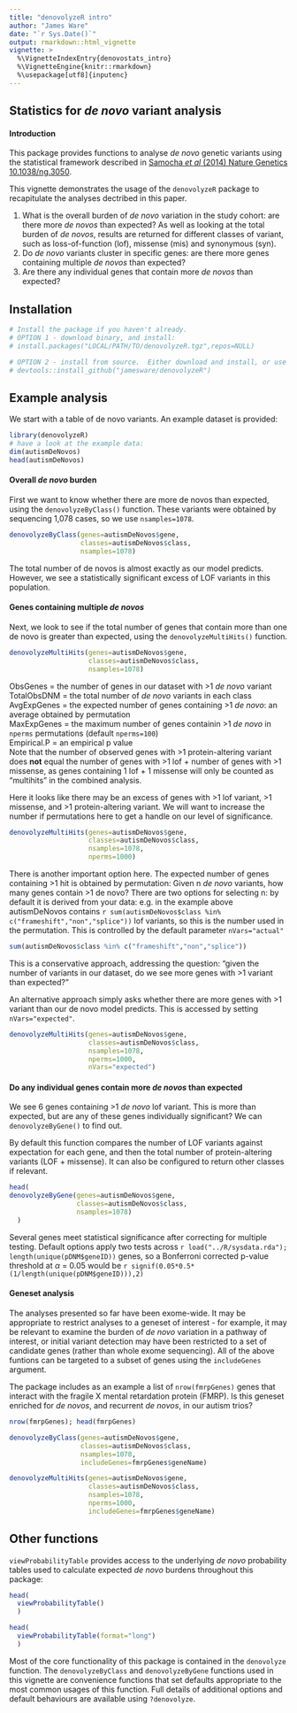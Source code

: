```yaml
---
title: "denovolyzeR intro"
author: "James Ware"
date: "`r Sys.Date()`"
output: rmarkdown::html_vignette
vignette: >
  %\VignetteIndexEntry{denovostats_intro}
  %\VignetteEngine{knitr::rmarkdown}
  %\usepackage[utf8]{inputenc}
---
```


## Statistics for *de novo* variant analysis

#### Introduction

This package provides functions to analyse *de novo* genetic variants using the statistical framework described in [Samocha *et al* (2014) Nature Genetics 10.1038/ng.3050](http://www.nature.com/doifinder/10.1038/ng.3050).

This vignette demonstrates the usage of the `denovolyzeR` package to recapitulate the analyses dectribed in this paper.

1. What is the overall burden of *de novo* variation in the study cohort: are there more *de novos* than expected?
  As well as looking at the total burden of *de novos*, results are returned for different classes of variant, such as loss-of-function (lof), missense (mis) and synonymous (syn).
2. Do *de novo* variants cluster in specific genes: are there more genes containing multiple *de novos* than expected?
3. Are there any individual genes that contain more *de novos* than expected?

## Installation
``` r
# Install the package if you haven't already.
# OPTION 1 - download binary, and install:
# install.packages("LOCAL/PATH/TO/denovolyzeR.tgz",repos=NULL)  

# OPTION 2 - install from source.  Either download and install, or use devtools:
# devtools::install_github("jamesware/denovolyzeR")
```

## Example analysis

We start with a table of de novo variants. An example dataset is provided:

``` r
library(denovolyzeR)
# have a look at the example data:
dim(autismDeNovos)
head(autismDeNovos)
```

#### Overall *de novo* burden

First we want to know whether there are more de novos than expected, using the `denovolyzeByClass()` function. These variants were obtained by sequencing 1,078 cases, so we use `nsamples=1078`.


``` r
denovolyzeByClass(genes=autismDeNovos$gene,
                  classes=autismDeNovos$class,
                  nsamples=1078)
```

The total number of de novos is almost exactly as our model predicts.  However, we see a statistically significant excess of LOF variants in this population.

#### Genes containing multiple *de novos* 

Next, we look to see if the total number of genes that contain more than one de novo is greater than expected, using the `denovolyzeMultiHits()` function.

``` r
denovolyzeMultiHits(genes=autismDeNovos$gene,
                    classes=autismDeNovos$class,
                    nsamples=1078)
```

ObsGenes = the number of genes in our dataset with >1 *de novo* variant  
TotalObsDNM = the total number of *de novo* variants in each class  
AvgExpGenes = the expected number of genes containing >1 *de novo*: an average obtained by permutation  
MaxExpGenes = the maximum number of genes containin >1 *de novo* in `nperms` permutations (default `nperms=100`)  
Empirical.P = an empirical p value  
Note that the number of observed genes with >1 protein-altering variant does **not** equal the number of genes with >1 lof + number of genes with >1 missense, as genes containing 1 lof + 1 missense will only be counted as "multihits" in the combined analysis.

Here it looks like there may be an excess of genes with >1 lof variant, >1 missense, and >1 protein-altering variant.  We will want to increase the number if permutations here to get a handle on our level of significance.

``` r
denovolyzeMultiHits(genes=autismDeNovos$gene,
                    classes=autismDeNovos$class,
                    nsamples=1078,
                    nperms=1000)
```

There is another important option here.  The expected number of genes containing >1 hit is obtained by permutation: Given n *de novo* variants, how many genes contain >1 de novo?  There are two options for selecting n: by default it is derived from your data: e.g. in the example above autismDeNovos contains `r sum(autismDeNovos$class %in% c("frameshift","non","splice"))` lof variants, so this is the number used in the permutation. This is controlled by the default parameter `nVars="actual"`
``` r
sum(autismDeNovos$class %in% c("frameshift","non","splice"))
```

This is a conservative approach, addressing the question: "given the number of variants in our dataset, do we see more genes with >1 variant than expected?"

An alternative approach simply asks whether there are more genes with >1 variant than our de novo model predicts.  This is accessed by setting `nVars="expected"`.

``` r
denovolyzeMultiHits(genes=autismDeNovos$gene,
                    classes=autismDeNovos$class,
                    nsamples=1078,
                    nperms=1000,
                    nVars="expected")
```

#### Do any individual genes contain more *de novos* than expected

We see 6 genes containing >1 *de novo* lof variant.  This is more than expected, but are any of these genes individually significant?  We can `denovolyzeByGene()` to find out.

By default this function compares the number of LOF variants against expectation for each gene, and then the total number of protein-altering variants (LOF + missense).  It can also be configured to return other classes if relevant.

``` r
head(
denovolyzeByGene(genes=autismDeNovos$gene,
                 classes=autismDeNovos$class,
                 nsamples=1078)
  )
```

Several genes meet statistical significance after correcting for multiple testing.  Default options apply two tests across `r load("../R/sysdata.rda"); length(unique(pDNM$geneID))` genes, so a Bonferroni corrected p-value threshold at $\alpha$ = 0.05 would be `r signif(0.05*0.5*(1/length(unique(pDNM$geneID))),2)`

#### Geneset analysis

The analyses presented so far have been exome-wide.  It may be appropriate to restrict analyses to a geneset of interest - for example, it may be relevant to examine the burden of *de novo* variation in a pathway of interest, or initial variant detection may have been restricted to a set of candidate genes (rather than whole exome sequencing).  All of the above funtions can be targeted to a subset of genes using the `includeGenes` argument.

The package includes as an example a list of `nrow(fmrpGenes)` genes that interact with the fragile X mental retardation protein (FMRP).  Is this geneset enriched for *de novos*, and recurrent *de novos*, in our autism trios?

```r
nrow(fmrpGenes); head(fmrpGenes)

denovolyzeByClass(genes=autismDeNovos$gene,
                  classes=autismDeNovos$class,
                  nsamples=1078,
                  includeGenes=fmrpGenes$geneName)

denovolyzeMultiHits(genes=autismDeNovos$gene,
                    classes=autismDeNovos$class,
                    nsamples=1078,
                    nperms=1000,
                    includeGenes=fmrpGenes$geneName)
```

## Other functions

`viewProbabilityTable` provides access to the underlying *de novo* probability tables used to calculate expected *de novo* burdens throughout this package:

```r
head(
  viewProbabilityTable()
  )

head(
  viewProbabilityTable(format="long")
  )
```

Most of the core functionality of this package is contained in the `denovolyze` function.  The `denovolyzeByClass` and `denovolyzeByGene` functions used in this vignette are convenience functions that set defaults appropriate to the most common usages of this function.  Full details of additional options and default behaviours are available using `?denovolyze`.
